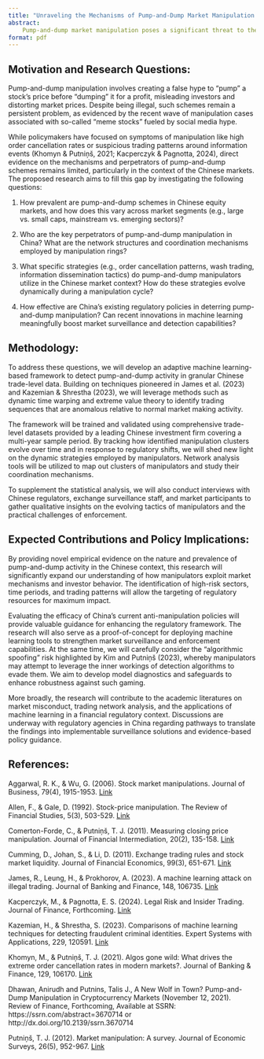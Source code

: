 ```yaml
---
title: "Unraveling the Mechanisms of Pump-and-Dump Market Manipulation in China: Prevalence, Perpetrators, and Policy Implications"
abstract:
    Pump-and-dump market manipulation poses a significant threat to the integrity and efficiency of financial markets. This research proposal aims to investigate the theoretical underpinnings of pump-and-dump manipulation and explore the various mechanisms through which it is carried out, with a specific focus on the Chinese stock market. By combining a comprehensive literature review with rigorous empirical analysis of granular trade-level data, we seek to provide new evidence on the prevalence and perpetrators of pump-and-dump schemes. Leveraging recent innovations in machine learning, we aim to develop an adaptive statistical framework to detect manipulation and shed light on the dynamic strategies employed by manipulators. The findings will inform efforts to enhance regulatory detection and deterrence of this form of market abuse.
format: pdf
---
```



## Motivation and Research Questions:

Pump-and-dump manipulation involves creating a false hype to "pump" a stock's price before "dumping" it for a profit, misleading investors and distorting market prices. Despite being illegal, such schemes remain a persistent problem, as evidenced by the recent wave of manipulation cases associated with so-called "meme stocks" fueled by social media hype. 

While policymakers have focused on symptoms of manipulation like high order cancellation rates or suspicious trading patterns around information events (Khomyn & Putniņš, 2021; Kacperczyk & Pagnotta, 2024), direct evidence on the mechanisms and perpetrators of pump-and-dump schemes remains limited, particularly in the context of the Chinese markets. The proposed research aims to fill this gap by investigating the following questions:

1. How prevalent are pump-and-dump schemes in Chinese equity markets, and how does this vary across market segments (e.g., large vs. small caps, mainstream vs. emerging sectors)?

2. Who are the key perpetrators of pump-and-dump manipulation in China? What are the network structures and coordination mechanisms employed by manipulation rings?

3. What specific strategies (e.g., order cancellation patterns, wash trading, information dissemination tactics) do pump-and-dump manipulators utilize in the Chinese market context? How do these strategies evolve dynamically during a manipulation cycle?

4. How effective are China's existing regulatory policies in deterring pump-and-dump manipulation? Can recent innovations in machine learning meaningfully boost market surveillance and detection capabilities?

## Methodology:

To address these questions, we will develop an adaptive machine learning-based framework to detect pump-and-dump activity in granular Chinese trade-level data. Building on techniques pioneered in James et al. (2023) and Kazemian & Shrestha (2023), we will leverage methods such as dynamic time warping and extreme value theory to identify trading sequences that are anomalous relative to normal market making activity. 

The framework will be trained and validated using comprehensive trade-level datasets provided by a leading Chinese investment firm covering a multi-year sample period. By tracking how identified manipulation clusters evolve over time and in response to regulatory shifts, we will shed new light on the dynamic strategies employed by manipulators. Network analysis tools will be utilized to map out clusters of manipulators and study their coordination mechanisms.

To supplement the statistical analysis, we will also conduct interviews with Chinese regulators, exchange surveillance staff, and market participants to gather qualitative insights on the evolving tactics of manipulators and the practical challenges of enforcement.

## Expected Contributions and Policy Implications:

By providing novel empirical evidence on the nature and prevalence of pump-and-dump activity in the Chinese context, this research will significantly expand our understanding of how manipulators exploit market mechanisms and investor behavior. The identification of high-risk sectors, time periods, and trading patterns will allow the targeting of regulatory resources for maximum impact. 

Evaluating the efficacy of China's current anti-manipulation policies will provide valuable guidance for enhancing the regulatory framework. The research will also serve as a proof-of-concept for deploying machine learning tools to strengthen market surveillance and enforcement capabilities. At the same time, we will carefully consider the "algorithmic spoofing" risk highlighted by Kim and Putniņš (2023), whereby manipulators may attempt to leverage the inner workings of detection algorithms to evade them. We aim to develop model diagnostics and safeguards to enhance robustness against such gaming.

More broadly, the research will contribute to the academic literatures on market misconduct, trading network analysis, and the applications of machine learning in a financial regulatory context. Discussions are underway with regulatory agencies in China regarding pathways to translate the findings into implementable surveillance solutions and evidence-based policy guidance.

## References:

Aggarwal, R. K., & Wu, G. (2006). Stock market manipulations. Journal of Business, 79(4), 1915-1953. [Link](https://doi.org/10.1086/503652) 

Allen, F., & Gale, D. (1992). Stock-price manipulation. The Review of Financial Studies, 5(3), 503-529. [Link](https://doi.org/10.1093/rfs/5.3.503)

Comerton-Forde, C., & Putniņš, T. J. (2011). Measuring closing price manipulation. Journal of Financial Intermediation, 20(2), 135-158. [Link](https://doi.org/10.1016/j.jfi.2010.09.001)

Cumming, D., Johan, S., & Li, D. (2011). Exchange trading rules and stock market liquidity. Journal of Financial Economics, 99(3), 651-671. [Link](https://doi.org/10.1016/j.jfineco.2010.10.001)

James, R., Leung, H., & Prokhorov, A. (2023). A machine learning attack on illegal trading. Journal of Banking and Finance, 148, 106735. [Link](https://doi.org/10.1016/j.jbankfin.2022.106735) 

Kacperczyk, M., & Pagnotta, E. S. (2024). Legal Risk and Insider Trading. Journal of Finance, Forthcoming. [Link](https://papers.ssrn.com/sol3/papers.cfm?abstract_id=3793730)

Kazemian, H., & Shrestha, S. (2023). Comparisons of machine learning techniques for detecting fraudulent criminal identities. Expert Systems with Applications, 229, 120591. [Link](https://doi.org/10.1016/j.eswa.2023.120591)

Khomyn, M., & Putniņš, T. J. (2021). Algos gone wild: What drives the extreme order cancellation rates in modern markets?. Journal of Banking & Finance, 129, 106170. [Link](https://doi.org/10.1016/j.jbankfin.2021.106170) 

Dhawan, Anirudh and Putnins, Talis J., A New Wolf in Town? Pump-and-Dump Manipulation in Cryptocurrency Markets (November 12, 2021). Review of Finance, Forthcoming, Available at SSRN: https://ssrn.com/abstract=3670714 or http://dx.doi.org/10.2139/ssrn.3670714

Putniņš, T. J. (2012). Market manipulation: A survey. Journal of Economic Surveys, 26(5), 952-967. [Link](https://doi.org/10.1111/j.1467-6419.2011.00692.x)
